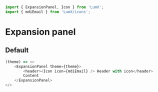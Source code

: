 ```javascript import
import { ExpansionPanel, Icon } from 'LumX';
import { mdiEmail } from 'LumX/icons';
```

# Expansion panel

## Default

```javascript jsx withThemeSwitcher
(theme) => <>
    <ExpansionPanel theme={theme}>
        <header><Icon icon={mdiEmail} /> Header with icon</header>
        Content
    </ExpansionPanel>
</>
```
